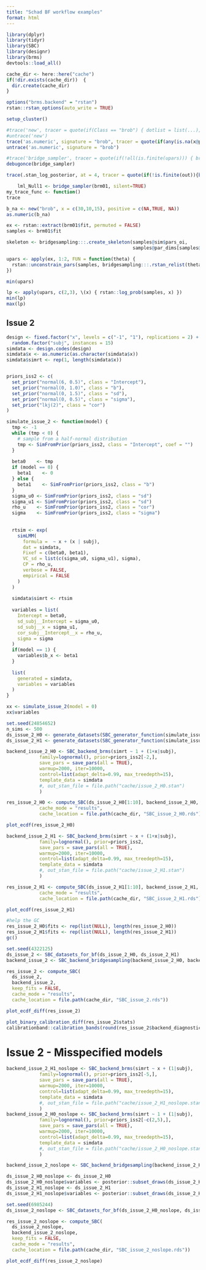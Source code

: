 ```yaml
---
title: "Schad BF workflow examples"
format: html
---
```


```r
library(dplyr)
library(tidyr)
library(SBC)
library(designr)
library(brms)
devtools::load_all()

cache_dir <- here::here("cache")
if(!dir.exists(cache_dir))  {
  dir.create(cache_dir)
}

options("brms.backend" = "rstan")
rstan::rstan_options(auto_write = TRUE)

```

```r
setup_cluster()
```


```r
#trace('new', tracer = quote(if(Class == "brob") { dotlist = list(...); if(!is.null(dotlist$positive) && any(is.na(dotlist$positive))) { browser() } }), print = FALSE )
#untrace('new')
trace('as.numeric', signature = "brob", tracer = quote(if(any(is.na(x@positive))) { browser()}), print = FALSE )
untrace('as.numeric', signature = "brob")

#trace('bridge_sampler', tracer = quote(if(!all(is.finite(upars))) { browser()}), print = FALSE, where = getS3method("bridge_sampler", "stanfit"))
debugonce(bridge_sampler)

trace(.stan_log_posterior, at = 4, tracer = quote(if(!is.finite(out)){browser()}))

    lml_Null1 <- bridge_sampler(brm01, silent=TRUE)
my_trace_func <- function()
trace

b_na <- new("brob", x = c(30,10,15), positive = c(NA,TRUE, NA))
as.numeric(b_na)
```

```r
ex <- rstan::extract(brm01$fit, permuted = FALSE)
samples <- brm01$fit

skeleton <- bridgesampling:::.create_skeleton(samples@sim$pars_oi,
                                              samples@par_dims[samples@sim$pars_oi])

upars <- apply(ex, 1:2, FUN = function(theta) {
  rstan::unconstrain_pars(samples, bridgesampling:::.rstan_relist(theta, skeleton))
})

min(upars)

lp <- apply(upars, c(2,3), \(x) { rstan::log_prob(samples, x) })
min(lp)
max(lp)
```


## Issue 2

```r
design <- fixed.factor("x", levels = c("-1", "1"), replications = 2) +
  random.factor("subj", instances = 15)
simdata <- design.codes(design)
simdata$x <- as.numeric(as.character(simdata$x))
simdata$simrt <- rep(1, length(simdata$x))


priors_iss2 <- c(
  set_prior("normal(6, 0.5)", class = "Intercept"),
  set_prior("normal(0, 1.0)", class = "b"),
  set_prior("normal(0, 1.5)", class = "sd"),
  set_prior("normal(0, 0.5)", class = "sigma"),
  set_prior("lkj(2)", class = "cor")
)

simulate_issue_2 <- function(model) {
  tmp <- -1
  while (tmp < 0) {
    # sample from a half-normal distribution
    tmp <- SimFromPrior(priors_iss2, class = "Intercept", coef = "")
  }
  
  beta0    <- tmp
  if (model == 0) {
    beta1    <- 0
  } else {
    beta1    <- SimFromPrior(priors_iss2, class = "b")
  }
  sigma_u0 <- SimFromPrior(priors_iss2, class = "sd")
  sigma_u1 <- SimFromPrior(priors_iss2, class = "sd")
  rho_u    <- SimFromPrior(priors_iss2, class = "cor")
  sigma    <- SimFromPrior(priors_iss2, class = "sigma")
  
  
  rtsim <- exp(
    simLMM(
      formula =  ~ x + (x | subj),
      dat = simdata,
      Fixef = c(beta0, beta1),
      VC_sd = list(c(sigma_u0, sigma_u1), sigma),
      CP = rho_u,
      verbose = FALSE,
      empirical = FALSE
    )
  )
  
  simdata$simrt <- rtsim
  
  variables = list(
    Intercept = beta0,
    sd_subj__Intercept = sigma_u0,
    sd_subj__x = sigma_u1,
    cor_subj__Intercept__x = rho_u,
    sigma = sigma
  )
  if(model == 1) {
    variables$b_x <- beta1
  }
  
  list(
    generated = simdata,
    variables = variables
  )
}

xx <- simulate_issue_2(model = 0)
xx$variables

```

```r
set.seed(24854652)
n_sims <- 500
ds_issue_2_H0 <- generate_datasets(SBC_generator_function(simulate_issue_2, model = 0), n_sims = n_sims)
ds_issue_2_H1 <- generate_datasets(SBC_generator_function(simulate_issue_2, model = 1), n_sims = n_sims)
```


```r
backend_issue_2_H0 <- SBC_backend_brms(simrt ~ 1 + (1+x|subj), 
            family=lognormal(), prior=priors_iss2[-2,], 
            save_pars = save_pars(all = TRUE),
            warmup=2000, iter=10000,
            control=list(adapt_delta=0.99, max_treedepth=15),
            template_data = simdata
            #, out_stan_file = file.path("cache/issue_2_H0.stan")
            )

res_issue_2_H0 <- compute_SBC(ds_issue_2_H0[1:10], backend_issue_2_H0,
            cache_mode = "results",
            cache_location = file.path(cache_dir, "SBC_issue_2_H0.rds"))
```


```r
plot_ecdf(res_issue_2_H0)
```


```r
backend_issue_2_H1 <- SBC_backend_brms(simrt ~ x + (1+x|subj), 
            family=lognormal(), prior=priors_iss2, 
            save_pars = save_pars(all = TRUE),
            warmup=2000, iter=10000,
            control=list(adapt_delta=0.99, max_treedepth=15),
            template_data = simdata
            #, out_stan_file = file.path("cache/issue_2_H1.stan")
            )

res_issue_2_H1 <- compute_SBC(ds_issue_2_H1[1:10], backend_issue_2_H1,
            cache_mode = "results",
            cache_location = file.path(cache_dir, "SBC_issue_2_H1.rds"))

```


```r
plot_ecdf(res_issue_2_H1)
```

```r
#help the GC
res_issue_2_H0$fits <- rep(list(NULL), length(res_issue_2_H0))
res_issue_2_H1$fits <- rep(list(NULL), length(res_issue_2_H1))
gc()
```

```r
set.seed(4322125)
ds_issue_2 <- SBC_datasets_for_bf(ds_issue_2_H0, ds_issue_2_H1)
backend_issue_2 <- SBC_backend_bridgesampling(backend_issue_2_H0, backend_issue_2_H1)

res_issue_2 <- compute_SBC(
  ds_issue_2, 
  backend_issue_2,
  keep_fits = FALSE,
  cache_mode = "results",
  cache_location = file.path(cache_dir, "SBC_issue_2.rds"))

```

```r
plot_ecdf_diff(res_issue_2)

plot_binary_calibration_diff(res_issue_2$stats)
calibrationband::calibration_bands(round(res_issue_2$backend_diagnostics$prob_H1, 8), res_issue_2$stats %>% filter(variable == "model") %>% pull(simulated_value) %>% as.logical())
```

# Issue 2 - Misspecified models

```r
backend_issue_2_H1_noslope <- SBC_backend_brms(simrt ~ x + (1|subj), 
            family=lognormal(), prior=priors_iss2[-5,], 
            save_pars = save_pars(all = TRUE),
            warmup=2000, iter=10000,
            control=list(adapt_delta=0.99, max_treedepth=15),
            template_data = simdata
            #, out_stan_file = file.path("cache/issue_2_H1_noslope.stan")
            )
backend_issue_2_H0_noslope <- SBC_backend_brms(simrt ~ 1 + (1|subj), 
            family=lognormal(), prior=priors_iss2[-c(2,5),], 
            save_pars = save_pars(all = TRUE),
            warmup=2000, iter=10000,
            control=list(adapt_delta=0.99, max_treedepth=15),
            template_data = simdata
            #, out_stan_file = file.path("cache/issue_2_H0_noslope.stan")
            )

backend_issue_2_noslope <- SBC_backend_bridgesampling(backend_issue_2_H0_noslope, backend_issue_2_H1_noslope)

ds_issue_2_H0_noslope <- ds_issue_2_H0
ds_issue_2_H0_noslope$variables <- posterior::subset_draws(ds_issue_2_H0$variables, variable = c("sd_subj__x", "cor_subj__Intercept__x"), exclude = TRUE)
ds_issue_2_H1_noslope <- ds_issue_2_H1
ds_issue_2_H1_noslope$variables <- posterior::subset_draws(ds_issue_2_H1$variables, variable = c("sd_subj__x", "cor_subj__Intercept__x"), exclude = TRUE)

set.seed(6985244)
ds_issue_2_noslope <- SBC_datasets_for_bf(ds_issue_2_H0_noslope, ds_issue_2_H1_noslope)

res_issue_2_noslope <- compute_SBC(
  ds_issue_2_noslope, 
  backend_issue_2_noslope,
  keep_fits = FALSE,
  cache_mode = "results",
  cache_location = file.path(cache_dir, "SBC_issue_2_noslope.rds"))

```


```r
plot_ecdf_diff(res_issue_2_noslope)
```

